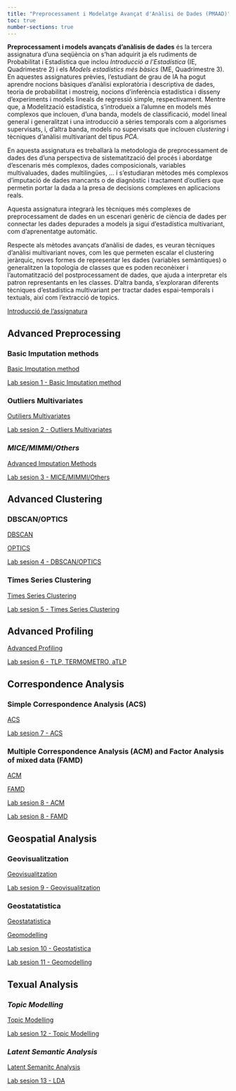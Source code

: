 ---
title: "Preprocessament i Modelatge Avançat d'Anàlisi de Dades (PMAAD)"
toc: true
number-sections: true
---

**Preprocessament i models avançats d'anàlisis de dades** és la tercera assignatura d'una seqüència on s'han adquirit ja els rudiments de Probabilitat i Estadística que inclou *Introducció a l'Estadística* (IE, Quadrimestre 2) i els *Models estadístics més bàsics* (ME, Quadrimestre 3). En aquestes assignatures prèvies, l'estudiant de grau de IA ha pogut aprendre nocions bàsiques d'anàlisi exploratòria i descriptiva de dades, teoria de probabilitat i mostreig, nocions d'inferència estadística i disseny d'experiments i models lineals de regressió simple, respectivament. Mentre que, a Modelització estadística, s'introdueix a l'alumne en models més complexos que inclouen, d'una banda, models de classificació, model lineal general i generalitzat i una introducció a sèries temporals com a algorismes supervisats, i, d'altra banda, models no supervisats que inclouen *clustering* i tècniques d'anàlisi multivariant del tipus *PCA.*

En aquesta assignatura es treballarà la metodologia de preprocessament de dades des d'una perspectiva de sistematització del procés i abordatge d'escenaris més complexos, dades composicionals, variables multivaluades, dades multilingües, ... i s'estudiaran mètodes més complexos d'imputació de dades mancants o de diagnòstic i tractament d'outliers que permetin portar la dada a la presa de decisions complexes en aplicacions reals.

Aquesta assignatura integrarà les tècniques més complexes de preprocessament de dades en un escenari genèric de ciència de dades per connectar les dades depurades a models ja sigui d'estadística multivariant, com d'aprenentatge automàtic.

Respecte als mètodes avançats d'anàlisi de dades, es veuran tècniques d'anàlisi multivariant noves, com les que permeten escalar el clustering jeràrquic, noves formes de representar les dades (variables semàntiques) o generalitzen la topologia de classes que es poden reconèixer i l'automatització del postprocessament de dades, que ajuda a interpretar els patron representants en les classes. D'altra banda, s'exploraran diferents tècniques d'estadística multivariant per tractar dades espai-temporals i textuals, així com l'extracció de topics.

[Introducció de l'assignatura](material/2425PresentacioCurs.qmd)

## Advanced Preprocessing

### Basic Imputation methods

[Basic Imputation method](material/01_AdvancedPreprocessing/teoria/basicImputation.qmd)

[Lab sesion 1 - Basic Imputation method](material/01_AdvancedPreprocessing/laboratorio/)

### Outliers Multivariates

[Outiliers Multivariates](material/01_AdvancedPreprocessing/teoria/)

[Lab sesion 2 - Outliers Multivariates](material/01_AdvancedPreprocessing/laboratorio/)

### *MICE/MIMMI/Others*

[Advanced Imputation Methods](material/01_AdvancedPreprocessing/teoria/)

[Lab sesion 3 - MICE/MIMMI/Others](material/01_AdvancedPreprocessing/laboratorio/)

## Advanced Clustering

### DBSCAN/OPTICS

[DBSCAN](material/02_AdvancedClustering/teoria/)

[OPTICS](material/02_AdvancedClustering/teoria/)

[Lab sesion 4 - DBSCAN/OPTICS](material/02_AdvancedClustering/laboratorio/)

### Times Series Clustering

[Times Series Clustering](material/02_AdvancedClustering/teoria/)

[Lab sesion 5 - Times Series Clustering](material/02_AdvancedClustering/laboratorio/TimesSeriesClustering.qmd)

## Advanced Profiling

[Advanced Profiling](material/03_AdvancedProfiling/teoria/)

[Lab sesion 6 - TLP, TERMOMETRO, aTLP](material/03_AdvancedProfiling/laboratorio/)

## Correspondence Analysis

### Simple Correspondence Analysis (ACS)

[ACS](material/04_CorrespondenceAnalysis/teoria/)

[Lab sesion 7 - ACS](material/04_CorrespondenceAnalysis/laboratorio/ACS.qmd)

### Multiple Correspondence Analysis (ACM) and Factor Analysis of mixed data (FAMD) 

[ACM](material/04_CorrespondenceAnalysis/teoria/)

[FAMD](material/04_CorrespondenceAnalysis/teoria/)

[Lab sesion 8 - ACM](material/04_CorrespondenceAnalysis/laboratorio/)

[Lab sesion 8 - FAMD](material/04_CorrespondenceAnalysis/laboratorio/)

## Geospatial Analysis

### Geovisualitzation 

[Geovisualitzation](material/05_GeospatialAnalysis/teoria/)

[Lab sesion 9 - Geovisualitzation](material/05_GeospatialAnalysis/laboratorio/)

### Geostatatistica  

[Geostatatistica](material/05_GeospatialAnalysis/teoria/)

[Geomodelling](material/05_GeospatialAnalysis/teoria/)

[Lab sesion 10 - Geostatistica](material/05_GeospatialAnalysis/laboratorio/)

[Lab sesion 11 - Geomodelling](material/05_GeospatialAnalysis/laboratorio/)

## Texual Analysis

### *Topic Modelling* 

[Topic Modelling](material/06_TextualAnalysis/teoria/)

[Lab sesion 12 - Topic Modelling](material/06_TextualAnalysis/laboratorio/)

### *Latent Semantic Analysis*

[Latent Semanitc Analysis](material/06_TextualAnalysis/teoria/)

[Lab sesion 13 - LDA](material/06_TextualAnalysis/laboratorio/)
